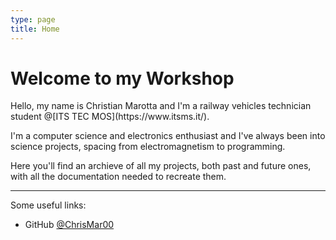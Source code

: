 ```yaml
---
type: page
title: Home
---
```


# Welcome to my Workshop

<p>Hello, my name is Christian Marotta and I'm a railway vehicles technician student @[ITS TEC MOS](https://www.itsms.it/).</p>
<p>I'm a computer science and electronics enthusiast and I've always been into science projects, spacing from electromagnetism to programming.</p>
<p>Here you'll find an archieve of all my projects, both past and future ones, with all the documentation needed to recreate them.</p>

---
Some useful links:

- GitHub [@ChrisMar00](https://github.com/ChrisMar00)
